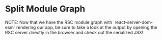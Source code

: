 # Split Module Graph

<callout-success>
	NOTE: Now that we have the RSC module graph with `react-server-dom-esm`
	rendering our app, be sure to take a look at the output by opening the RSC
	server directly in the browser and check out the serialized JSX!
</callout-success>
